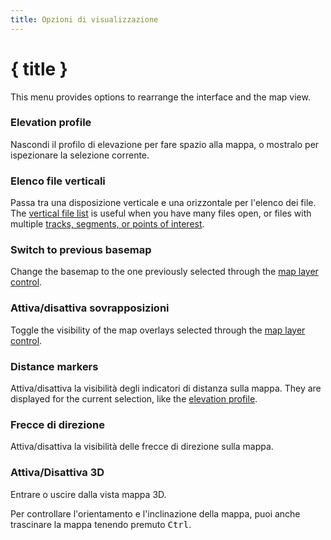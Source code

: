 ```yaml
---
title: Opzioni di visualizzazione
---
```


<script lang="ts">
</script>

# { title }

This menu provides options to rearrange the interface and the map view.

### <ChartArea size="16" class="inline-block" style="margin-bottom: 2px" /> Elevation profile

Nascondi il profilo di elevazione per fare spazio alla mappa, o mostralo per ispezionare la selezione corrente.

### <GalleryVertical size="16" class="inline-block" style="margin-bottom: 2px" /> Elenco file verticali

Passa tra una disposizione verticale e una orizzontale per l'elenco dei file.
The [vertical file list](../files-and-stats) is useful when you have many files open, or files with multiple [tracks, segments, or points of interest](../gpx).

### <Map size="16" class="inline-block" style="margin-bottom: 2px" /> Switch to previous basemap

Change the basemap to the one previously selected through the [map layer control](../map-controls).

### <Layers2 size="16" class="inline-block" style="margin-bottom: 2px" /> Attiva/disattiva sovrapposizioni

Toggle the visibility of the map overlays selected through the [map layer control](../map-controls).

### <Coins size="16" class="inline-block" style="margin-bottom: 2px" /> Distance markers

Attiva/disattiva la visibilità degli indicatori di distanza sulla mappa.
They are displayed for the current selection, like the [elevation profile](../files-and-stats).

### <Milestone size="16" class="inline-block" style="margin-bottom: 2px" /> Frecce di direzione

Attiva/disattiva la visibilità delle frecce di direzione sulla mappa.

### <Box size="16" class="inline-block" style="margin-bottom: 2px" /> Attiva/Disattiva 3D

Entrare o uscire dalla vista mappa 3D.

<DocsNote>

Per controllare l'orientamento e l'inclinazione della mappa, puoi anche trascinare la mappa tenendo premuto <kbd>Ctrl</kbd>.

</DocsNote>
